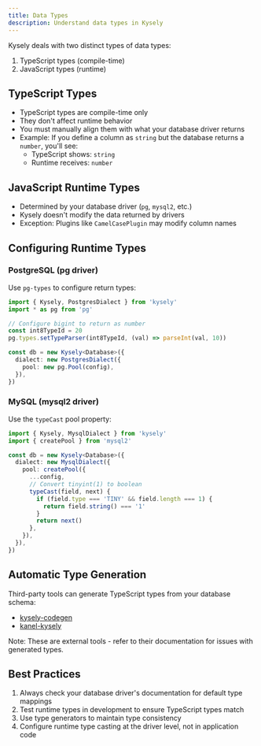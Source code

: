 ```yaml
---
title: Data Types
description: Understand data types in Kysely
---
```


Kysely deals with two distinct types of data types:

1. TypeScript types (compile-time)
2. JavaScript types (runtime)

## TypeScript Types

- TypeScript types are compile-time only
- They don't affect runtime behavior
- You must manually align them with what your database driver returns
- Example: If you define a column as `string` but the database returns a `number`, you'll see:
  - TypeScript shows: `string`
  - Runtime receives: `number`

## JavaScript Runtime Types

- Determined by your database driver (`pg`, `mysql2`, etc.)
- Kysely doesn't modify the data returned by drivers
- Exception: Plugins like `CamelCasePlugin` may modify column names

## Configuring Runtime Types

### PostgreSQL (pg driver)

Use `pg-types` to configure return types:

```typescript
import { Kysely, PostgresDialect } from 'kysely'
import * as pg from 'pg'

// Configure bigint to return as number
const int8TypeId = 20
pg.types.setTypeParser(int8TypeId, (val) => parseInt(val, 10))

const db = new Kysely<Database>({
  dialect: new PostgresDialect({
    pool: new pg.Pool(config),
  }),
})
```

### MySQL (mysql2 driver)

Use the `typeCast` pool property:

```typescript
import { Kysely, MysqlDialect } from 'kysely'
import { createPool } from 'mysql2'

const db = new Kysely<Database>({
  dialect: new MysqlDialect({
    pool: createPool({
      ...config,
      // Convert tinyint(1) to boolean
      typeCast(field, next) {
        if (field.type === 'TINY' && field.length === 1) {
          return field.string() === '1'
        }
        return next()
      },
    }),
  }),
})
```

## Automatic Type Generation

Third-party tools can generate TypeScript types from your database schema:

- [kysely-codegen](https://github.com/RobinBlomberg/kysely-codegen)
- [kanel-kysely](https://kristiandupont.github.io/kanel/kanel-kysely.html)

Note: These are external tools - refer to their documentation for issues with generated types.

## Best Practices

1. Always check your database driver's documentation for default type mappings
2. Test runtime types in development to ensure TypeScript types match
3. Use type generators to maintain type consistency
4. Configure runtime type casting at the driver level, not in application code
